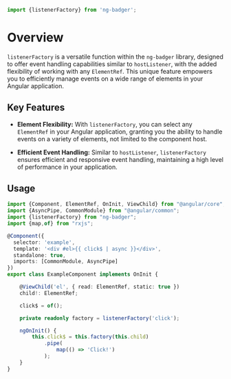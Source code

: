 
<Meta title="Reactivity / Listeners / listenerFactory"/>

```javascript
import {listenerFactory} from 'ng-badger';
```

# Overview

`listenerFactory` is a versatile function within the `ng-badger` library, designed to offer event handling capabilities similar to `hostListener`, with the added flexibility of working with any `ElementRef`. This unique feature empowers you to efficiently manage events on a wide range of elements in your Angular application.

## Key Features

- **Element Flexibility:** With `listenerFactory`, you can select any `ElementRef` in your Angular application, granting you the ability to handle events on a variety of elements, not limited to the component host.

- **Efficient Event Handling:** Similar to `hostListener`, `listenerFactory` ensures efficient and responsive event handling, maintaining a high level of performance in your application.

## Usage

```typescript
import {Component, ElementRef, OnInit, ViewChild} from "@angular/core";
import {AsyncPipe, CommonModule} from "@angular/common";
import {listenerFactory} from "ng-badger";
import {map,of} from "rxjs";

@Component({
  selector: 'example',
  template: '<div #el>{{ click$ | async }}</div>',
  standalone: true,
  imports: [CommonModule, AsyncPipe]
})
export class ExampleComponent implements OnInit {

    @ViewChild('el', { read: ElementRef, static: true })
    child!: ElementRef;

    click$ = of();

    private readonly factory = listenerFactory('click');

    ngOnInit() {
        this.click$ = this.factory(this.child)
            .pipe(
                map(() => 'Click!')
            );
    }
}

```
